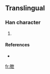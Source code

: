 ==Translingual==

===Han character===
{{Han char|rn=74|rad=月|as=05|sn=9|four=|canj=月心廿 (BPT)}}

# {{defn|Han|sort=月05}}

====References====
* {{Han ref|kx=0505.111|hdz=32056.061|uh=6711|ud=26385}}

[[fr:朑]]